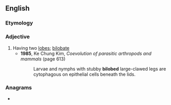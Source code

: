 ==English==

===Etymology===
{{prefix|en|bi|lobed}}

===Adjective===
{{en-adj|-}}

# Having two [[lobes]]; [[bilobate]]
#* '''1985''', Ke Chung Kim, ''Coevolution of parasitic arthropods and mammals'' (page 613)
#*: Larvae and nymphs with stubby '''bilobed''' large-clawed legs are cytophagous on epithelial cells beneath the lids.

===Anagrams===
* {{anagrams|en|a=bbdeilo|lobbied}}